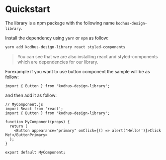 
<Meta title="Quickstart guide" />

# Quickstart
The library is a npm package with the following name `kodhus-design-library`.

Install the dependency using `yarn` or `npm` as follow:

```js
yarn add kodhus-design-library react styled-components
```

> You can see that we are also installing react and styled-components which are dependencies for our library.

Forexample if you want to use button component the sample will be as follow:

```
import { Button } from 'kodhus-design-library';
```

and then add it as follow:
```
// MyComponent.js
import React from 'react';
import { Button } from 'kodhus-design-library';

function MyComponent(props) {
  return (
    <Button appearance="primary" onClick={() => alert('Hello!')}>Click Me!</ButtonPrimary>
  );
}

export default MyComponent;
```

